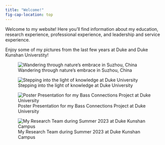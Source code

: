 ```yaml
---
title: "Welcome!"
fig-cap-location: top
---
```


Welcome to my website! Here you'll find information about my education, research experience, professional experience, and leadership and service experience.

Enjoy some of my pictures from the last few years at Duke and Duke Kunshan Universtity!

::: {layout="[[1,1], [1], [1]]"}
![Wandering through nature's embrace in Suzhou, China](images/IMG20230224113816.jpg){.lightbox}

![Stepping into the light of knowledge at Duke University](images/IMG20240111143112.jpg){.lightbox}

![Poster Presentation for my Bass Connections Project at Duke University](images/img20240417160233.jpg){.lightbox}

![My Research Team during Summer 2023 at Duke Kunshan Campus](images/mmexport1683992907848.jpg){.lightbox}
:::

